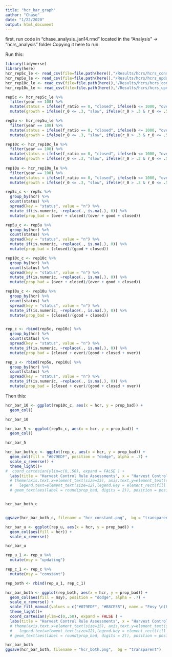 ```yaml
---
title: "hcr_bar_graph"
author: "Chase"
date: "1/22/2020"
output: html_document
---
```


first, run code in "chase_analysis_jan14.rmd" located in the "Analysis" -> "hcrs_analysis" folder
Copying it here to run:

Run this:
```r
library(tidyverse)
library(here)
hcr_rep5c_le <- read_csv(file=file.path(here(),"/Results/hcrs/hcrs_constantfmsy_5rep_lowerror.csv"))
hcr_rep5u_le <- read_csv(file=file.path(here(),"/Results/hcrs/hcrs_updatingfmsy_5rep_lowerror.csv"))
hcr_rep10c_le <- read_csv(file=file.path(here(),"/Results/hcrs/hcrs_constantfmsy_10rep_lowerror.csv"))
hcr_rep10u_le <- read_csv(file=file.path(here(),"/Results/hcrs/hcrs_updatingfmsy_10rep_lowerror.csv"))

rep5c <- hcr_rep5c_le %>% 
  filter(year == 100) %>% 
  mutate(status = ifelse(f_ratio == 0, "closed", ifelse(b <= 1000, "over", "good"))) %>% 
  mutate(growth = ifelse(r_0 <= .3, "slow", ifelse(r_0 > .3 & r_0 <= .5, "medium", "fast")))

rep5u <- hcr_rep5u_le %>% 
  filter(year == 100) %>% 
  mutate(status = ifelse(f_ratio == 0, "closed", ifelse(b <= 1000, "over", "good"))) %>% 
  mutate(growth = ifelse(r_0 <= .3, "slow", ifelse(r_0 > .3 & r_0 <= .5, "medium", "fast")))

rep10c <- hcr_rep10c_le %>% 
  filter(year == 100) %>% 
  mutate(status = ifelse(f_ratio == 0, "closed", ifelse(b <= 1000, "over", "good"))) %>% 
  mutate(growth = ifelse(r_0 <= .3, "slow", ifelse(r_0 > .3 & r_0 <= .5, "medium", "fast")))
  
rep10u <- hcr_rep10u_le %>% 
  filter(year == 100) %>% 
  mutate(status = ifelse(f_ratio == 0, "closed", ifelse(b <= 1000, "over", "good"))) %>% 
  mutate(growth = ifelse(r_0 <= .3, "slow", ifelse(r_0 > .3 & r_0 <= .5, "medium", "fast")))

rep5c_c <- rep5c %>%
  group_by(hcr) %>% 
  count(status) %>% 
  spread(key = "status", value = "n") %>%
  mutate_if(is.numeric, ~replace(., is.na(.), 0)) %>% 
  mutate(prop_bad = (over + closed)/(over + good + closed))

rep5u_c <- rep5u %>%
  group_by(hcr) %>% 
  count(status) %>% 
  spread(key = "status", value = "n") %>%
  mutate_if(is.numeric, ~replace(., is.na(.), 0)) %>% 
  mutate(prop_bad = (closed)/(good + closed))

rep10c_c <- rep10c %>%
  group_by(hcr) %>% 
  count(status) %>% 
  spread(key = "status", value = "n") %>%
  mutate_if(is.numeric, ~replace(., is.na(.), 0)) %>% 
  mutate(prop_bad = (over + closed)/(over + good + closed))

rep10u_c <- rep10u %>%
  group_by(hcr) %>% 
  count(status) %>% 
  spread(key = "status", value = "n") %>%
  mutate_if(is.numeric, ~replace(., is.na(.), 0)) %>% 
  mutate(prop_bad = (closed)/(good + closed))


rep_c <- rbind(rep5c, rep10c) %>% 
  group_by(hcr) %>% 
  count(status) %>% 
  spread(key = "status", value = "n") %>% 
  mutate_if(is.numeric, ~replace(., is.na(.), 0)) %>% 
  mutate(prop_bad = (closed + over)/(good + closed + over))

rep_u <- rbind(rep5u, rep10u) %>% 
  group_by(hcr) %>% 
  count(status) %>% 
  spread(key = "status", value = "n") %>% 
  mutate_if(is.numeric, ~replace(., is.na(.), 0)) %>% 
  mutate(prop_bad = (closed + over)/(good + closed + over))

```

Then this:
```r

hcr_bar_10 <- ggplot(rep10c_c, aes(x = hcr, y = prop_bad)) +
  geom_col()

hcr_bar_10

hcr_bar_5 <- ggplot(rep5c_c, aes(x = hcr, y = prop_bad)) +
  geom_col()

hcr_bar_5

hcr_bar_both_c <- ggplot(rep_c, aes(x = hcr, y = prop_bad)) +
  geom_col(fill = "#079EDF", position = "dodge", alpha = .7) +
  scale_x_reverse() +
  theme_light()+
#  coord_cartesian(ylim=c(0,.50), expand = FALSE ) +
  labs(title = "Harvest Control Rule Assessments", x = "Harvest Control Rules (%)", y = "Proportion Closed/Overfished")
  # theme(axis.text.x=element_text(size=15), axis.text.y=element_text(size=15), plot.title = element_text(hjust = 0.5, face = "bold", size = 20), axis.title.x = element_text(face = "bold", size = 15), axis.title.y = element_text(face = "bold", size = 15), legend.title.align=0.5, panel.background = element_rect(fill = "transparent",colour = NA), plot.background = element_rect(fill = "transparent",colour = NA), legend.title=element_text(size=15), 
  #   legend.text=element_text(size=12),legend.key = element_rect(fill = "transparent", colour = "transparent")) +
  # geom_text(aes(label = round(prop_bad, digits = 2)), position = position_dodge(0.9), vjust = 2, size = 5)


hcr_bar_both_c


ggsave(hcr_bar_both_c, filename = "hcr_constant.png",  bg = "transparent")

hcr_bar_u <- ggplot(rep_u, aes(x = hcr, y = prop_bad)) +
  geom_col(aes(fill = hcr)) +
  scale_x_reverse()

hcr_bar_u

rep_u_1 <- rep_u %>% 
  mutate(msy = "updating")

rep_c_1 <- rep_c %>% 
  mutate(msy = "constant")

rep_both <- rbind(rep_u_1, rep_c_1)

hcr_bar_both <- ggplot(rep_both, aes(x = hcr, y = prop_bad)) +
  geom_col(aes(fill = msy), position = "dodge", alpha = .7) +
  scale_x_reverse() + 
  scale_fill_manual(values = c("#079EDF", "#B8CE55"), name = "Fmsy \n(Productivity)", labels = c("Constant", "Updating"))+
  theme_light()+
  coord_cartesian(ylim=c(0,.50), expand = FALSE ) +
  labs(title = "Harvest Control Rule Assessments", x = "Harvest Control Rules (%)", y = "Proportion Closed/Overfished")
  # theme(axis.text.x=element_text(size=15), axis.text.y=element_text(size=15), plot.title = element_text(hjust = 0.5, face = "bold", size = 20), axis.title.x = element_text(face = "bold", size = 15), axis.title.y = element_text(face = "bold", size = 15), legend.title.align=0.5, panel.background = element_rect(fill = "transparent",colour = NA), plot.background = element_rect(fill = "transparent",colour = NA), legend.title=element_text(size=15), 
  #   legend.text=element_text(size=12),legend.key = element_rect(fill = "transparent", colour = "transparent")) +
  # geom_text(aes(label = round(prop_bad, digits = 2)), position = position_dodge(0.9), vjust = 2, size = 5)

hcr_bar_both
ggsave(hcr_bar_both, filename = "hcr_both.png",  bg = "transparent")
```

